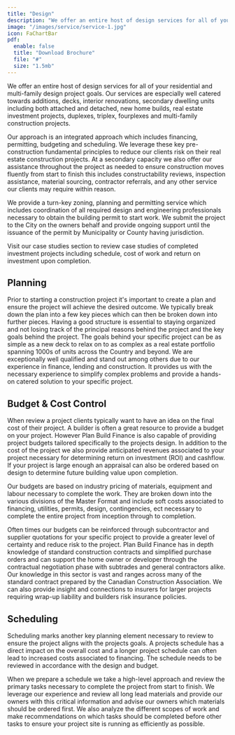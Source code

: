 ```yaml
---
title: "Design"
description: "We offer an entire host of design services for all of your residential and multi-family design project goals."
image: "/images/service/service-1.jpg"
icon: FaChartBar
pdf:
  enable: false
  title: "Download Brochure"
  file: "#"
  size: "1.5mb"
---
```


We offer an entire host of design services for all of your residential and multi-family design project goals. Our services are especially well catered towards additions, decks, interior renovations, secondary dwelling units including both attached and detached, new home builds, real estate investment projects, duplexes, triplex, fourplexes and multi-family construction projects.

Our approach is an integrated approach which includes financing, permitting, budgeting and scheduling. We leverage these key pre-construction fundamental principles to reduce our clients risk on their real estate construction projects. At a secondary capacity we also offer our assistance throughout the project as needed to ensure construction moves fluently from start to finish this includes constructability reviews, inspection assistance, material sourcing, contractor referrals, and any other service our clients may require within reason.

We provide a turn-key zoning, planning and permitting service which includes coordination of all required design and engineering professionals necessary to obtain the building permit to start work. We submit the project to the City on the owners behalf and provide ongoing support until the issuance of the permit by Municipality or County having jurisdiction.

Visit our case studies section to review case studies of completed investment projects including schedule, cost of work and return on investment upon completion.

## Planning

Prior to starting a construction project it's important to create a plan and ensure the project will achieve the desired outcome. We typically break down the plan into a few key pieces which can then be broken down into further pieces. Having a good structure is essential to staying organized and not losing track of the principal reasons behind the project and the key goals behind the project. The goals behind your specific project can be as simple as a new deck to relax on to as complex as a real estate portfolio spanning 1000s of units across the Country and beyond. We are exceptionally well qualified and stand out among others due to our experience in finance, lending and construction. It provides us with the necessary experience to simplify complex problems and provide a hands-on catered solution to your specific project.

## Budget & Cost Control

When review a project clients typically want to have an idea on the final cost of their project. A builder is often a great resource to provide a budget on your project. However Plan Build Finance is also capable of providing project budgets tailored specifically to the projects design. In addition to the cost of the project we also provide anticipated revenues associated to your project necessary for determining return on investment (ROI) and cashflow. If your project is large enough an appraisal can also be ordered based on design to determine future building value upon completion.

Our budgets are based on industry pricing of materials, equipment and labour necessary to complete the work. They are broken down into the various divisions of the Master Format and include soft costs associated to financing, utilities, permits, design, contingencies, ect necessary to complete the entire project from inception through to completion.

Often times our budgets can be reinforced through subcontractor and supplier quotations for your specific project to provide a greater level of certainty and reduce risk to the project.
Plan Build Finance has in depth knowledge of standard construction contracts and simplified purchase orders and can support the home owner or developer through the contractual negotiation phase with subtrades and general contractors alike. Our knowledge in this sector is vast and ranges across many of the standard contract prepared by the Canadian Construction Association. We can also provide insight and connections to insurers for larger projects requiring wrap-up liability and builders risk insurance policies.

## Scheduling

Scheduling marks another key planning element necessary to review to ensure the project aligns with the projects goals. A projects schedule has a direct impact on the overall cost and a longer project schedule can often lead to increased costs associated to financing. The schedule needs to be reviewed in accordance with the design and budget.

When we prepare a schedule we take a high-level approach and review the primary tasks necessary to complete the project from start to finish. We leverage our experience and review all long lead materials and provide our owners with this critical information and advise our owners which materials should be ordered first. We also analyze the different scopes of work and make recommendations on which tasks should be completed before other tasks to ensure your project site is running as efficiently as possible.
